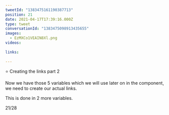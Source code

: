 ```yaml
---
tweetId: "1383475161190387713"
position: 21
date: 2021-04-17T17:39:16.000Z
type: tweet
conversationId: "1383475098913435655"
images:
  - EzMXCo1VEAIN8Xl.png
videos:
  
links:
  
---
```

⭐ Creating the links part 2

Now we have those 5 variables which we will use later on in the component, we need to create our actual links.

This is done in 2 more variables.

21/28 
